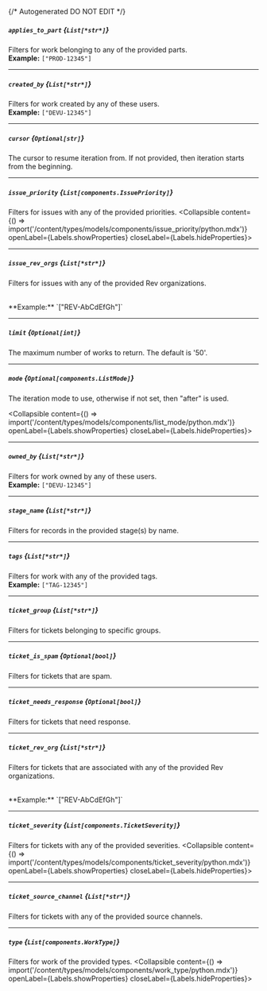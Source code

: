 {/* Autogenerated DO NOT EDIT  */}

##### `applies_to_part` *{`List[*str*]`}*
Filters for work belonging to any of the provided parts.
<br/>
**Example:** `["PROD-12345"]`

---
##### `created_by` *{`List[*str*]`}*
Filters for work created by any of these users.
<br/>
**Example:** `["DEVU-12345"]`

---
##### `cursor` *{`Optional[str]`}*
The cursor to resume iteration from. If not provided, then iteration
starts from the beginning.


---
##### `issue_priority` *{`List[components.IssuePriority]`}*
Filters for issues with any of the provided priorities.
<Collapsible content={() => import('/content/types/models/components/issue_priority/python.mdx')} openLabel={Labels.showProperties} closeLabel={Labels.hideProperties}>
</Collapsible>

---
##### `issue_rev_orgs` *{`List[*str*]`}*
Filters for issues with any of the provided Rev organizations.

<br/>
**Example:** `["REV-AbCdEfGh"]`

---
##### `limit` *{`Optional[int]`}*
The maximum number of works to return. The default is '50'.


---
##### `mode` *{`Optional[components.ListMode]`}*
The iteration mode to use, otherwise if not set, then "after" is
used.

<Collapsible content={() => import('/content/types/models/components/list_mode/python.mdx')} openLabel={Labels.showProperties} closeLabel={Labels.hideProperties}>
</Collapsible>

---
##### `owned_by` *{`List[*str*]`}*
Filters for work owned by any of these users.
<br/>
**Example:** `["DEVU-12345"]`

---
##### `stage_name` *{`List[*str*]`}*
Filters for records in the provided stage(s) by name.

---
##### `tags` *{`List[*str*]`}*
Filters for work with any of the provided tags.
<br/>
**Example:** `["TAG-12345"]`

---
##### `ticket_group` *{`List[*str*]`}*
Filters for tickets belonging to specific groups.

---
##### `ticket_is_spam` *{`Optional[bool]`}*
Filters for tickets that are spam.

---
##### `ticket_needs_response` *{`Optional[bool]`}*
Filters for tickets that need response.

---
##### `ticket_rev_org` *{`List[*str*]`}*
Filters for tickets that are associated with any of the provided Rev
organizations.

<br/>
**Example:** `["REV-AbCdEfGh"]`

---
##### `ticket_severity` *{`List[components.TicketSeverity]`}*
Filters for tickets with any of the provided severities.
<Collapsible content={() => import('/content/types/models/components/ticket_severity/python.mdx')} openLabel={Labels.showProperties} closeLabel={Labels.hideProperties}>
</Collapsible>

---
##### `ticket_source_channel` *{`List[*str*]`}*
Filters for tickets with any of the provided source channels.


---
##### `type` *{`List[components.WorkType]`}*
Filters for work of the provided types.
<Collapsible content={() => import('/content/types/models/components/work_type/python.mdx')} openLabel={Labels.showProperties} closeLabel={Labels.hideProperties}>
</Collapsible>


